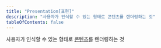 ```yaml
---
title: "Presentation[표현]"
description: "사용자가 인식할 수 있는 형태로 콘텐츠를 렌더링하는 것"
tableOfContents: false
---
```



사용자가 인식할 수 있는 형태로 [콘텐츠](../content "콘텐츠의 구조, 표현 및 상호 작용을 정의하는 코드나 마크업을 포함하여 사용자 에이전트를 통해 사용자에게 전달되는 정보 및 감각 경험")를 렌더링하는 것